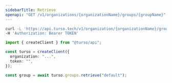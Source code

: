 ```yaml
---
sidebarTitle: Retrieve
openapi: "GET /v1/organizations/{organizationName}/groups/{groupName}"
---
```


<RequestExample>

```bash cURL
curl -L 'https://api.turso.tech/v1/organization/{organizationName}/groups/{groupName}' \
-H 'Authorization: Bearer TOKEN'
```

```ts Node.js
import { createClient } from "@turso/api";

const turso = createClient({
  organization: "...",
  token: "",
});

const group = await turso.groups.retrieve("default");
```

</RequestExample>
